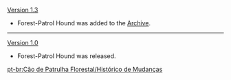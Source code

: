 {{Change History/Header}}
[[Version 1.3]]
*Forest-Patrol Hound was added to the [[Archive]].
----
[[Version 1.0]]
*Forest-Patrol Hound was released.
<noinclude>


[[pt-br:Cão de Patrulha Florestal/Histórico de Mudanças]]
</noinclude>